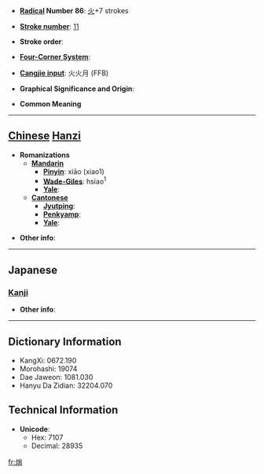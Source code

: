 * '''[[Wiktionary:Chinese radical index| Radical]] Number 86''': [[Wiktionary:Chinese radical index 火|火]]+7 strokes

* '''[[Wiktionary:Chinese total strokes index|Stroke number]]''': [[Wiktionary:Chinese total strokes index 11|11]]

* '''Stroke order''': 

* '''[[Wiktionary:Chinese four corner index|Four-Corner System]]''': 

* '''[[Wiktionary:Chinese Cangjie index|Cangjie input]]''': 火火月 (FFB)

* '''Graphical Significance and Origin''': 

* '''Common Meaning'''

----

== [[Chinese]] [[Hanzi]] ==

* '''Romanizations'''
** '''[[Mandarin]]'''
*** '''[[Pinyin]]''': xiāo (xiao1)
*** '''[[Wade-Giles]]''': hsiao<sup>1</sup>
*** '''[[Yale]]''': 
** '''[[Cantonese]]'''
*** '''[[Jyutping]]''':
*** '''[[Penkyamp]]''': 
*** '''[[Yale]]''': 

* '''Other info''': 

----

==Japanese==
===[[Kanji]]===
{{kanji|on readings=[[しょう]] (shō), [[そう]] (sō)
|kun readings=[[かわす]] (kawasu), [[かわかす]] (kawakasu), [[とろかす]] (torokasu)
}}

* '''Other info''':  

----

== Dictionary Information ==

* KangXi: 0672.190
* Morohashi: 19074
* Dae Jaweon: 1081.030
* Hanyu Da Zidian: 32204.070

== Technical Information ==

* '''Unicode''':
** Hex: 7107
** Decimal: 28935

[[fr:焇]]